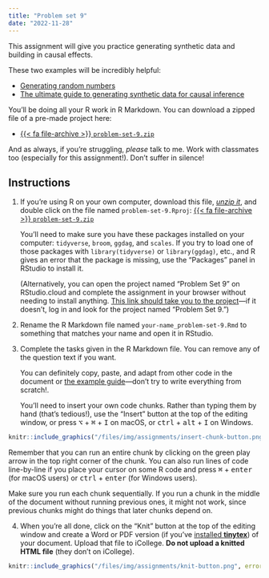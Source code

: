 ```yaml
---
title: "Problem set 9"
date: "2022-11-28"
---
```


This assignment will give you practice generating synthetic data and building in causal effects.

These two examples will be incredibly helpful:

- [Generating random numbers](/example/random-numbers.qmd)
- [The ultimate guide to generating synthetic data for causal inference](/example/synthetic-data.qmd)


You'll be doing all your R work in R Markdown. You can download a zipped file of a pre-made project here:

- [{{< fa file-archive >}} `problem-set-9.zip`](/projects/problem-set-9.zip)

And as always, if you're struggling, *please* talk to me. Work with classmates too (especially for this assignment!). Don't suffer in silence!


## Instructions

1. If you're using R on your own computer, download this file, [*unzip it*](/resource/unzipping.qmd), and double click on the file named `problem-set-9.Rproj`: [{{< fa file-archive >}} `problem-set-9.zip`](/projects/problem-set-9.zip)

   You'll need to make sure you have these packages installed on your computer: `tidyverse`, `broom`, `ggdag`, and `scales`. If you try to load one of those packages with `library(tidyverse)` or `library(ggdag)`, etc., and R gives an error that the package is missing, use the "Packages" panel in RStudio to install it.

   (Alternatively, you can open the project named "Problem Set 9" on RStudio.cloud and complete the assignment in your browser without needing to install anything. [This link should take you to the project](https://rstudio.cloud/spaces/205054/project/3424177)—if it doesn't, log in and look for the project named "Problem Set 9.")

2. Rename the R Markdown file named `your-name_problem-set-9.Rmd` to something that matches your name and open it in RStudio.

3. Complete the tasks given in the R Markdown file. You can remove any of the question text if you want.

   You can definitely copy, paste, and adapt from other code in the document or [the example guide](/example/synthetic-data.qmd)—don't try to write everything from scratch!.

   You'll need to insert your own code chunks. Rather than typing them by hand (that's tedious!), use the "Insert" button at the top of the editing window, or press  <kbd>⌥</kbd> + <kbd>⌘</kbd> + <kbd>I</kbd> on macOS, or <kbd>ctrl</kbd> + <kbd>alt</kbd> + <kbd>I</kbd> on Windows.

```r
knitr::include_graphics("/files/img/assignments/insert-chunk-button.png", error = FALSE)
```

   Remember that you can run an entire chunk by clicking on the green play arrow in the top right corner of the chunk. You can also run lines of code line-by-line if you place your cursor on some R code and press <kbd>⌘</kbd> + <kbd>enter</kbd> (for macOS users) or <kbd>ctrl</kbd> + <kbd>enter</kbd> (for Windows users).

   Make sure you run each chunk sequentially. If you run a chunk in the middle of the document without running previous ones, it might not work, since previous chunks might do things that later chunks depend on.

4. When you're all done, click on the "Knit" button at the top of the editing window and create a Word or PDF version (if you've [installed **tinytex**](/resource/install.qmd#install-tinytex)) of your document. Upload that file to iCollege. **Do not upload a knitted HTML file** (they don't on iCollege).

```r
knitr::include_graphics("/files/img/assignments/knit-button.png", error = FALSE)
```
